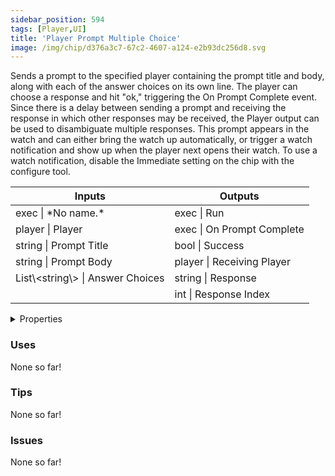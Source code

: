 ```yaml
---
sidebar_position: 594
tags: [Player,UI]
title: 'Player Prompt Multiple Choice'
image: /img/chip/d376a3c7-67c2-4607-a124-e2b93dc256d8.svg
---
```


Sends a prompt to the specified player containing the prompt title and body, along with each of the answer choices on its own line. The player can choose a response and hit "ok," triggering the On Prompt Complete event. Since there is a delay between sending a prompt and receiving the response in which other responses may be received, the Player output can be used to disambiguate multiple responses. This prompt appears in the watch and can either bring the watch up automatically, or trigger a watch notification and show up when the player next opens their watch. To use a watch notification, disable the Immediate setting on the chip with the configure tool.



<IChip uuid="d376a3c7-67c2-4607-a124-e2b93dc256d8"/>

<table><thead><tr><th>Inputs</th><th>Outputs</th></tr></thead><tbody><tr><td>exec | *No name.*</td><td>exec | Run</td></tr><tr><td>player | Player</td><td>exec | On Prompt Complete</td></tr><tr><td>string | Prompt Title</td><td>bool | Success</td></tr><tr><td>string | Prompt Body</td><td>player | Receiving Player</td></tr><tr><td>List\&lt;string\&gt; | Answer Choices</td><td>string | Response</td></tr><tr><td /><td>int | Response Index</td></tr></tbody></table>

<details>
  <summary>Properties</summary>
  <div>
    <div>
    <table>
      <tbody>
        <tr>
          <td>Is beta required?</td>
          <td>No</td>
        </tr>
        <tr>
          <td>Is chip a trolling risk?</td>
          <td>No</td>
        </tr>
        <tr>
          <td>Is chip a role assignment risk?</td>
          <td>No</td>
        </tr>
        <tr>
          <td>Chip UUID</td>
          <td>d376a3c7-67c2-4607-a124-e2b93dc256d8</td>
        </tr>
        <tr>
          <td>Room availability</td>
          <td>Available everywhere</td>
        </tr>
      </tbody>
    </table>
    </div>
  </div>
</details>

### Uses

None so far!

### Tips

None so far!

### Issues

None so far!